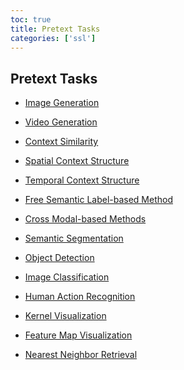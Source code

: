 ```yaml
---
toc: true
title: Pretext Tasks
categories: ['ssl']
---
```



## Pretext Tasks
- [Image Generation](Image Generation.qmd)

- [Video Generation](Video Generation.qmd)

- [Context Similarity](Context Similarity.qmd)
- [Spatial Context Structure](Spatial Context Structure.qmd)

- [Temporal Context Structure](Temporal Context Structure.qmd)

- [Free Semantic Label-based Method](Free Semantic Label-based Method.qmd)

- [Cross Modal-based Methods](Cross Modal-based Methods.qmd)

- [Semantic Segmentation](Semantic Segmentation.qmd)

- [Object Detection](Object Detection.qmd)

- [Image Classification](Image Classification.qmd)

- [Human Action Recognition](Human Action Recognition.qmd) 

- [Kernel Visualization](Kernel Visualization.qmd)

- [Feature Map Visualization](Feature Map Visualization.qmd)

- [Nearest Neighbor Retrieval](Nearest Neighbor Retrieval.qmd)



